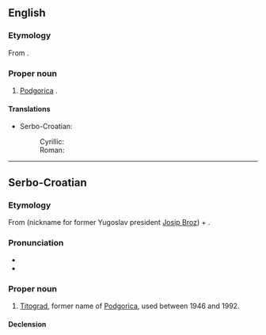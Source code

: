 ==English==

===Etymology===
From {{etyl|sh|en}} {{term|Titograd|lang=sh}}.

===Proper noun===
{{en-proper noun}}

# {{historical}} {{non-gloss definition|A former name of}} [[Podgorica]] {{qualifier|used between 1946 and 1992}}.

====Translations====
{{trans-top|former name of Podgorica}}
* Serbo-Croatian:
*: Cyrillic: {{t-|sh|Титоград|m|alt=Ти̏тогра̄д|sc=Cyrl}}
*: Roman: {{t-|sh|Titograd|m|alt=Tȉtogrād}}
{{trans-mid}}
{{trans-bottom}}

----

==Serbo-Croatian==

===Etymology===
From {{term|Tito|Tȉto|lang=sh}} (nickname for former Yugoslav president [[w:Josip Broz Tito|Josip Broz]]) + {{term|grad|grȃd|city|lang=sh}}.

===Pronunciation===
* {{IPA|/tîtoɡraːd/|lang=sh}}
* {{hyphenation|Ti|to|grad}}

===Proper noun===
{{sh-noun|g=m|head=Tȉtogrād|r|Титоград|Ти̏тогра̄д}}

# {{historical}} [[#English|Titograd]], former name of [[Podgorica]], used between 1946 and 1992.

====Declension====
{{sh-decl-noun-unc
|Tȉtogrād
|Tȉtogrāda
|Tȉtogrādu
|Tȉtogrād
|Tȉtogrāde
|Tȉtogrādu
|Tȉtogrādom
}}